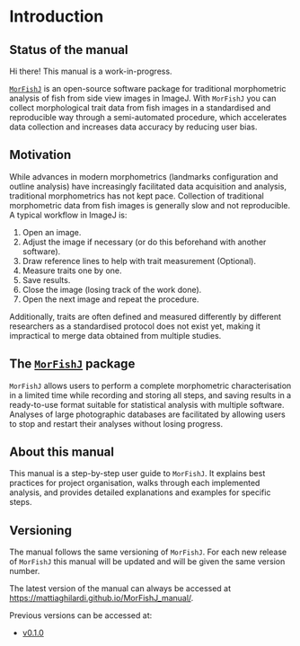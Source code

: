 # Introduction {-}

::: {.callout-caution icon=false}
## Status of the manual

Hi there! This manual is a work-in-progress.
:::

[`MorFishJ`](https://github.com/mattiaghilardi/MorFishJ) is an open-source software package for traditional morphometric analysis of fish from side view images in ImageJ. With `MorFishJ` you can collect morphological trait data from fish images in a standardised and reproducible way through a semi-automated procedure, which accelerates data collection and increases data accuracy by reducing user bias.

## Motivation {-}

While advances in modern morphometrics (landmarks configuration and outline analysis) have increasingly facilitated data acquisition and analysis, traditional morphometrics has not kept pace. Collection of traditional morphometric data from fish images is generally slow and not reproducible. A typical workflow in ImageJ is:

1. Open an image.
2. Adjust the image if necessary (or do this beforehand with another software).
3. Draw reference lines to help with trait measurement (Optional).
4. Measure traits one by one.
5. Save results.
6. Close the image (losing track of the work done).
7. Open the next image and repeat the procedure.

Additionally, traits are often defined and measured differently by different researchers as a standardised protocol does not exist yet, making it impractical to merge data obtained from multiple studies.

## The [`MorFishJ`](https://github.com/mattiaghilardi/MorFishJ) package {-}

`MorFishJ` allows users to perform a complete morphometric characterisation in a limited time while recording and storing all steps, and saving results in a ready-to-use format suitable for statistical analysis with multiple software. Analyses of large photographic databases are facilitated by allowing users to stop and restart their analyses without losing progress.

## About this manual {-}

This manual is a step-by-step user guide to `MorFishJ`. It explains best practices for project organisation, walks through each implemented analysis, and provides detailed explanations and examples for specific steps.

## Versioning {-}

The manual follows the same versioning of `MorFishJ`. For each new release of `MorFishJ` this manual will be updated and will be given the same version number.

The latest version of the manual can always be accessed at <https://mattiaghilardi.github.io/MorFishJ_manual/>.

Previous versions can be accessed at:

- [v0.1.0](https://mattiaghilardi.github.io/MorFishJ_manual/v0.1.0/)